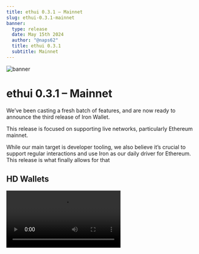 ```yaml
---
title: ethui 0.3.1 – Mainnet
slug: ethui-0.3.1-mainnet
banner:
  type: release
  date: May 15th 2024
  author: "@naps62"
  title: ethui 0.3.1
  subtitle: Mainnet
---
```



![banner](./banner.png)

# ethui 0.3.1 – Mainnet

We’ve been casting a fresh batch of features, and are now ready to announce the third release of Iron Wallet.

This release is focused on supporting live networks, particularly Ethereum mainnet.

While our main target is developer tooling, we also believe it’s crucial to support regular interactions and use Iron as our daily driver for Ethereum. This release is what finally allows for that

<Embed url="https://github.com/iron-wallet/iron/releases/tag/v0.3.1" />

## HD Wallets

<Video src={hd_wallet_setup} />

The most critical feature to allow us to migrate from other wallets into Iron is the ability to import the same seed phrase, so we get access to the same set of addresses.

This one is important to get right because a big part of the security aspects hinges on how well we protect this secret.

That’s why we took the time to investigate how other wallets implement this, and what our own approach should be. What cryptographic primitives should we favor? What attack vectors should we look out for?

After a period of research, where we dug into the codebases of [MetaMask](https://github.com/MetaMask), [Frame.sh](https://github.com/floating/frame), and other wallets, we arrived at an implementation that uses state-of-the-art cryptographic primitives ([Argon2](https://en.wikipedia.org/wiki/Argon2) and [XChaCha20Poly1305](https://www.cryptopp.com/wiki/XChaCha20Poly1305)), as well as OS-level memory protection, provided mainly by the Rust [secrets](https://docs.rs/secrets/latest/secrets/) crate.

On this iteration, we held off on allowing users to generate their own seed within the app. That feature will be dealt with on its own later, as it has its own security concerns to take into account.

For now, though, the setup flow already looks comfortable enough to migrate existing seeds:

## Transaction indexing

![](./tx-indexing.png)

Getting real-time and historical data from blockchains is a real problem. Blockchains are great for reaching consensus on state, but terrible at allowing arbitrary queries to that same state. Simple operations such as “Give me the transaction history for this wallet” or “What ERC20 tokens am I holding?” are actually complex to implement, because they mostly rely on 3rd party indexers or bespoke clients to crunch the data for you

In this first iteration, we rely on [alchemy.com](https://alchemy.com/) as our data provider for live networks.

You first need to add an Alchemy API key to your wallet settings. After that, transaction and asset indexing should happen automatically and periodically for all your connected wallets.

There are two main points for improvement here in the future:

* Support for additional providers. We do not want vendor lock-in

* Better heuristics for updating addresses, while being mindful of rate limits

## New version notices

A simple but effective feature: from now on, the UI will notify you of new releases as soon as they happen!

![](./version-notices.png)

## Future plans and branding

We’re already actively working on the next batch of updates, including transaction [simulation](https://github.com/iron-wallet/iron/pull/275). But a lot of the recent work has been done outside of Github: we’ve been working with one of [Subvisual’s](https://subvisual.com) designers to finally improve our branding and image.

Expect news here on the very next release, particularly in the form of a brand-new logo. Our Minecraft placeholder has run its course.

<Embed url="https://github.com/iron-wallet/iron" />
